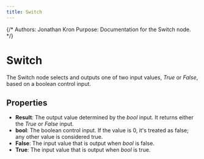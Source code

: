```yaml
---
title: Switch
---
```


{/*
Authors: Jonathan Kron
Purpose: Documentation for the Switch node.
*/}

# Switch

The Switch node selects and outputs one of two input values, _True_ or _False_, based on a boolean control input.

## Properties

- **Result**: The output value determined by the _bool_ input. It returns either the _True_ or _False_ input.
- **bool**: The boolean control input. If the value is 0, it's treated as false; any other value is considered true.
- **False**: The input value that is output when _bool_ is false.
- **True**: The input value that is output when _bool_ is true.

<DocsNodeEditor type="Switch" />

